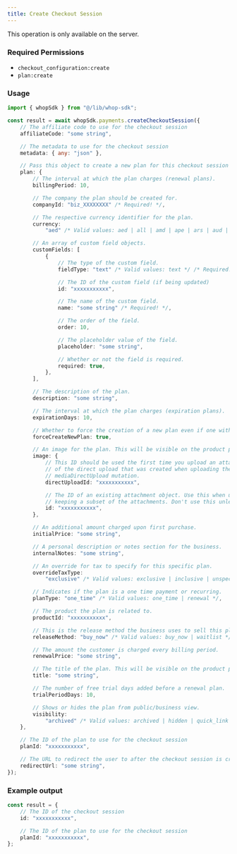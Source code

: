 ```yaml
---
title: Create Checkout Session
---
```

<Note>This operation is only available on the server.</Note>

### Required Permissions
 - `checkout_configuration:create`
 - `plan:create`

### Usage

```typescript
import { whopSdk } from "@/lib/whop-sdk";

const result = await whopSdk.payments.createCheckoutSession({
	// The affiliate code to use for the checkout session
	affiliateCode: "some string",

	// The metadata to use for the checkout session
	metadata: { any: "json" },

	// Pass this object to create a new plan for this checkout session
	plan: {
		// The interval at which the plan charges (renewal plans).
		billingPeriod: 10,

		// The company the plan should be created for.
		companyId: "biz_XXXXXXXX" /* Required! */,

		// The respective currency identifier for the plan.
		currency:
			"aed" /* Valid values: aed | all | amd | ape | ars | aud | bam | bgn | bhd | bob | brl | bsd | btc | cad | chf | clp | cop | crc | czk | dkk | dop | dzd | egp | etb | eth | eur | gbp | ghs | gmd | gtq | gyd | hkd | huf | idr | ils | inr | jmd | jod | jpy | kes | khr | krw | kwd | lkr | mad | mdl | mga | mkd | mnt | mop | mur | mxn | myr | nad | ngn | nok | nzd | omr | pen | php | pkr | pln | pyg | qar | ron | rsd | rub | rwf | sar | sek | sgd | thb | tnd | try | ttd | twd | tzs | usd | uyu | uzs | vnd | xcd | xof | zar */,

		// An array of custom field objects.
		customFields: [
			{
				// The type of the custom field.
				fieldType: "text" /* Valid values: text */ /* Required! */,

				// The ID of the custom field (if being updated)
				id: "xxxxxxxxxxx",

				// The name of the custom field.
				name: "some string" /* Required! */,

				// The order of the field.
				order: 10,

				// The placeholder value of the field.
				placeholder: "some string",

				// Whether or not the field is required.
				required: true,
			},
		],

		// The description of the plan.
		description: "some string",

		// The interval at which the plan charges (expiration plans).
		expirationDays: 10,

		// Whether to force the creation of a new plan even if one with the same attributes already exists.
		forceCreateNewPlan: true,

		// An image for the plan. This will be visible on the product page to customers.
		image: {
			// This ID should be used the first time you upload an attachment. It is the ID
			// of the direct upload that was created when uploading the file to S3 via the
			// mediaDirectUpload mutation.
			directUploadId: "xxxxxxxxxxx",

			// The ID of an existing attachment object. Use this when updating a resource and
			// keeping a subset of the attachments. Don't use this unless you know what you're doing.
			id: "xxxxxxxxxxx",
		},

		// An additional amount charged upon first purchase.
		initialPrice: "some string",

		// A personal description or notes section for the business.
		internalNotes: "some string",

		// An override for tax to specify for this specific plan.
		overrideTaxType:
			"exclusive" /* Valid values: exclusive | inclusive | unspecified */,

		// Indicates if the plan is a one time payment or recurring.
		planType: "one_time" /* Valid values: one_time | renewal */,

		// The product the plan is related to.
		productId: "xxxxxxxxxxx",

		// This is the release method the business uses to sell this plan.
		releaseMethod: "buy_now" /* Valid values: buy_now | waitlist */,

		// The amount the customer is charged every billing period.
		renewalPrice: "some string",

		// The title of the plan. This will be visible on the product page to customers.
		title: "some string",

		// The number of free trial days added before a renewal plan.
		trialPeriodDays: 10,

		// Shows or hides the plan from public/business view.
		visibility:
			"archived" /* Valid values: archived | hidden | quick_link | visible */,
	},

	// The ID of the plan to use for the checkout session
	planId: "xxxxxxxxxxx",

	// The URL to redirect the user to after the checkout session is created
	redirectUrl: "some string",
});

```

### Example output

```typescript
const result = {
	// The ID of the checkout session
	id: "xxxxxxxxxxx",

	// The ID of the plan to use for the checkout session
	planId: "xxxxxxxxxxx",
};

```
